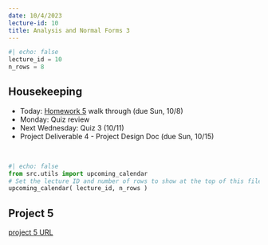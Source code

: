 ```yaml
---
date: 10/4/2023
lecture-id: 10
title: Analysis and Normal Forms 3
---
```


```python
#| echo: false
lecture_id = 10
n_rows = 8
```

## Housekeeping

- Today: [Homework 5](https://virginiacommonwealth.instructure.com/courses/85746/assignments/732261?module_item_id=2903763) walk through (due Sun, 10/8)
- Monday: Quiz review
- Next Wednesday: Quiz 3 (10/11)
- Project Deliverable 4 - Project Design Doc (due Sun, 10/15)

<p>&nbsp;</p>

```python
#| echo: false
from src.utils import upcoming_calendar
# Set the lecture ID and number of rows to show at the top of this file!
upcoming_calendar( lecture_id, n_rows )
```

## Project 5

[project 5 URL](https://virginiacommonwealth.instructure.com/courses/85746/assignments/732261?module_item_id=2903763)